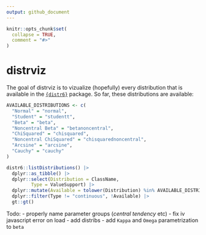 ```yaml
---
output: github_document
---
```


<!-- README.md is generated from README.Rmd. Please edit that file -->

```r
knitr::opts_chunk$set(
  collapse = TRUE,
  comment = "#>"
)
```

# distrviz

<!-- badges: start -->
<!-- badges: end -->

The goal of distrviz is to vizualize (hopefully) every distribution that is 
available in the [`{distr6}`](https://github.com/xoopR/distr6) package. So far,
these distributions are available:

```r
AVAILABLE_DISTRIBUTIONS <- c(
  "Normal" = "normal",
  "Student" = "studentt",
  "Beta" = "beta",
  "Noncentral Beta" = "betanoncentral",
  "ChiSquared" = "chisquared",
  "Noncentral ChiSquared" = "chisquarednoncentral",
  "Arcsine" = "arcsine",
  "Cauchy" = "cauchy"
)
```

```r
distr6::listDistributions() |> 
  dplyr::as_tibble() |> 
  dplyr::select(Distribution = ClassName,
         Type = ValueSupport) |> 
  dplyr::mutate(Available = tolower(Distribution) %in% AVAILABLE_DISTRIBUTIONS) |> 
  dplyr::filter(Type != "continuous", !Available) |>
  gt::gt()
```

Todo:
 - properly name parameter groups (*central tendency* etc)
 - fix iv javascript error on load
 - add distribs
 - add `Kappa` and `Omega` parametrization to `beta`